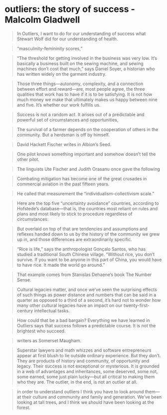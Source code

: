 # outliers: the story of success - Malcolm Gladwell

> In Outliers, I want to do for our understanding of success what Stewart Wolf did for our understanding of health.

> “masculinity-femininity scores,”

> “The threshold for getting involved in the business was very low. It’s basically a business built on the sewing machine, and sewing machines don’t cost that much,” says Daniel Soyer, a historian who has written widely on the garment industry.

> Those three things—autonomy, complexity, and a connection between effort and reward—are, most people agree, the three qualities that work has to have if it is to be satisfying. It is not how much money we make that ultimately makes us happy between nine and five. It’s whether our work fulfills us.

> Success is not a random act. It arises out of a predictable and powerful set of circumstances and opportunities,

> The survival of a farmer depends on the cooperation of others in the community. But a herdsman is off by himself.

> David Hackett Fischer writes in Albion’s Seed.

> One pilot knows something important and somehow doesn’t tell the other pilot.

> The linguists Ute Fischer and Judith Orasanu once gave the following

> Combating mitigation has become one of the great crusades in commercial aviation in the past fifteen years.

> He called that measurement the “individualism-collectivism scale.”

> Here are the top five “uncertainty avoidance” countries, according to Hofstede’s database—that is, the countries most reliant on rules and plans and most likely to stick to procedure regardless of circumstances:

> But overlaid on top of that are tendencies and assumptions and reflexes handed down to us by the history of the community we grew up in, and those differences are extraordinarily specific.

> “Rice is life,” says the anthropologist Gonçalo Santos, who has studied a traditional South Chinese village. “Without rice, you don’t survive. If you want to be anyone in this part of China, you would have to have rice. It made the world go around.”

> That example comes from Stanislas Dehaene’s book The Number Sense.

> Cultural legacies matter, and once we’ve seen the surprising effects of such things as power distance and numbers that can be said in a quarter as opposed to a third of a second, it’s hard not to wonder how many other cultural legacies have an impact on our twenty-first-century intellectual tasks.

> How could that be a bad bargain? Everything we have learned in Outliers says that success follows a predictable course. It is not the brightest who succeed.

> writers as Somerset Maugham.

> Superstar lawyers and math whizzes and software entrepreneurs appear at first blush to lie outside ordinary experience. But they don’t. They are products of history and community, of opportunity and legacy. Their success is not exceptional or mysterious. It is grounded in a web of advantages and inheritances, some deserved, some not, some earned, some just plain lucky—but all critical to making them who they are. The outlier, in the end, is not an outlier at all.

> in order to understand outliers I think you have to look around them—at their culture and community and family and generation. We’ve been looking at tall trees, and I think we should have been looking at the forest.
